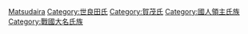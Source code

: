 {{Catnav|頁面分類|人物|各國人物|日本人|日本氏族}}
{{Catnav|頁面分類|...|系譜學|姓氏|日本氏族}}
{{Catnav|頁面分類|...|家世與傳承|家族|日本氏族}}

{{catmore}}
[[Category:三河國氏族|Matsudaira]]
[[Category:世良田氏|Category:世良田氏]]
[[Category:賀茂氏|Category:賀茂氏]]
[[Category:國人領主氏族|Category:國人領主氏族]]
[[Category:戰國大名氏族|Category:戰國大名氏族]]